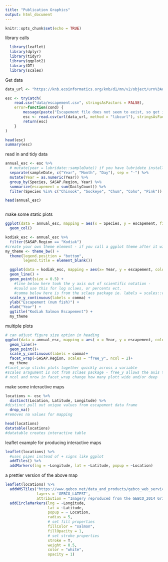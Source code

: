 ```yaml
---
title: "Publication Graphics"
output: html_document
---
```


```r
knitr::opts_chunk$set(echo = TRUE)
```

library calls

```r
  library(leaflet)
  library(dplyr)
  library(tidyr)
  library(ggplot2)
  library(DT)
  library(scales)
```

Get data

```r
data_url <- "https://knb.ecoinformatics.org/knb/d1/mn/v2/object/urn%3Auuid%3Af119a05b-bbe7-4aea-93c6-85434dcb1c5e"

esc <- tryCatch(
    read.csv("data/escapement.csv", stringsAsFactors = FALSE),
    error=function(cond) {
        message(paste("Escapement file does not seem to exist, so get it from the KNB."))
        esc <- read.csv(url(data_url, method = "libcurl"), stringsAsFactors = FALSE)
        return(esc)
    }
)

head(esc)
summary(esc)

```

read in and tidy data
```r

annual_esc <- esc %>% 
  # mutate(year = lubridate::sampleDate)) if you have lubridate installed
  separate(sampleDate, c("Year", "Month", "Day"), sep = "-") %>% 
  mutate(Year = as.numeric(Year)) %>% 
  group_by(Species, SASAP.Region, Year) %>% 
  summarize(escapement = sum(DailyCount)) %>% 
  filter(Species %in% c("Chinook", "Sockeye", "Chum", "Coho", "Pink"))

head(annual_esc)



```


make some static plots
```r

ggplot(data = annual_esc, mapping = aes(x = Species, y = escapement, fill = SASAP.Region)) +
  geom_col()

```

```r
kodiak_esc <- annual_esc %>% 
  filter(SASAP.Region == "Kodiak") 
#create your own theme element - if you call a ggplot theme after it will overwrite
my_theme <- theme_bw() +
  theme(legend.position = "bottom", 
        legend.title = element_blank())

  ggplot(data = kodiak_esc, mapping = aes(x= Year, y = escapement, color = Species))+
  geom_line() +
  geom_point(size = 0.5) +
    #line below here took the y axis out of scientific notation - 
    #could use this for log sclaes, or percents ect. 
    #comma below here is from the sclaes package ie. labels = scales::comma
  scale_y_continuous(labels = comma) +
  ylab("Escapement (num fish)") +
  xlab("Year") +
  ggtitle("Kodiak Salmon Escapement") +
  my_theme

```

multiple plots

```r
# can adjust figure size option in heading
ggplot(data = annual_esc, mapping = aes( x = Year, y = escapement, color = Species))+
  geom_line()+
  geom_point()+
  scale_y_continuous(labels = comma)+
  facet_wrap(~SASAP.Region, scales = "free_y", ncol = 2)+
  my_theme
#facet_wrap sticks plots together quickly across a variable
#scales aragument is not from sclaes package - free_y allows the axis to be different
# ncol and nrow in facet_wrap change how many plott wide and/or deep
```


make some interactive maps
```r
locations <- esc %>% 
  distinct(Location, Latitude, Longitude) %>% 
#distinct pull out unique values from escapement data frame
  drop_na()
#removes na values for mapping

head(locations)
datatable(locations)
#datatable creates interactive table 
```
 leaflet example for producing interactive maps
```r
leaflet(locations) %>% 
  #uses pipes instead of + signs like ggplot
  addTiles() %>% 
  addMarkers(lng = ~Longitude, lat = ~Latitude, popup = ~Location)
```

a prettier version of the above map
```r
leaflet(locations) %>% 
  addWMSTiles("https://www.gebco.net/data_and_products/gebco_web_services/web_map_service/mapserv?",
              layers = 'GEBCO_LATEST',
              attribution = "Imagery reproduced from the GEBCO_2014 Grid, version 20150318, www.gebco.net") %>%
  addCircleMarkers(lng = ~Longitude,
                   lat = ~Latitude,
                   popup = ~ Location,
                   radius = 5,
                   # set fill properties
                   fillColor = "salmon",
                   fillOpacity = 1,
                   # set stroke properties
                   stroke = T,
                   weight = 0.5,
                   color = "white",
                   opacity = 1)
```


